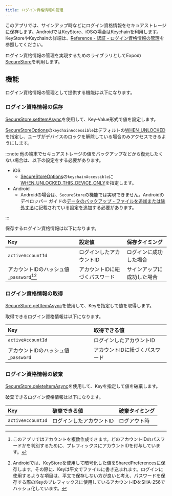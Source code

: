 ```yaml
---
title: ログイン資格情報の管理
---
```


このアプリでは、サインアップ時などにログイン資格情報をセキュアストレージに保存します。AndroidではKeyStore、iOSの場合はKeychainを利用します。KeyStoreやKeychainの詳細は、[Reference - 認証 - ログイン資格情報の管理](../../../../reference/auth/manage-credentials#ログイン資格情報のライフサイクル管理における注意点)を参照してください。

ログイン資格情報の管理を実現するためのライブラリとしてExpoの[SecureStore](https://docs.expo.dev/versions/latest/sdk/securestore/)を利用します。

## 機能

ログイン資格情報の管理として提供する機能は以下になります。

### ログイン資格情報の保存

[SecureStore.setItemAsync](https://docs.expo.dev/versions/latest/sdk/securestore/#securestoresetitemasynckey-value-options)を使用して、Key-Value形式で値を設定します。

[SecureStoreOptions](https://docs.expo.dev/versions/latest/sdk/securestore/#securestoreoptions)の`keychainAccessible`はデフォルトの[WHEN_UNLOCKED](https://docs.expo.dev/versions/latest/sdk/securestore/#securestorewhen_unlocked)を指定し、ユーザがデバイスのロックを解除している場合のみアクセスできるようにします。

:::note
他の端末でセキュアストレージの値をバックアップなどから復元したくない場合は、以下の設定をする必要があります。

- iOS
  - [SecureStoreOptions](https://docs.expo.dev/versions/latest/sdk/securestore/#securestoreoptions)の`keychainAccessible`に[WHEN_UNLOCKED_THIS_DEVICE_ONLY](https://docs.expo.dev/versions/latest/sdk/securestore/#securestorewhen_unlocked_this_device_only)を指定します。
- Android
  - Androidの場合は、`SecureStore`の機能では実現できません。Androidのデベロッパー ガイドの[データのバックアップ - ファイルを追加または除外する](https://developer.android.com/guide/topics/data/autobackup?hl=ja#IncludingFiles)に記載されている設定を追加する必要があります。

:::

保存するログイン資格情報は以下になります。

| Key | 設定値 | 保存タイミング |
|:--|:--|:--|
| `activeAccountId` | ログインしたアカウントID | ログインに成功した場合 |
| アカウントIDのハッシュ値_`password`[^1][^2] | アカウントIDに紐づくパスワード | サインアップに成功した場合 |

[^1]: このアプリではアカウントを複数作成できます。どのアカウントIDのパスワードかを判別するために、プレフィックスにアカウントIDを付与しています。
[^2]: Androidでは、KeyStoreを使用して暗号化した値をSharedPreferencesに保存します。その際に、Keyは平文でファイルに書き込まれます。ログインに使用するような項目は、平文で保存しない方が良いと考え、パスワードを保存する際のKeyのプレフィックスに使用しているアカウントIDをSHA-256でハッシュ化しています。

### ログイン資格情報の取得

[SecureStore.getItemAsync](https://docs.expo.dev/versions/latest/sdk/securestore/#securestoregetitemasynckey-options)を使用して、Keyを指定して値を取得します。

取得できるログイン資格情報は以下になります。

| Key | 取得できる値 |
|:--|:--|
| `activeAccountId` | ログインしたアカウントID |
| アカウントIDのハッシュ値_`password` | アカウントIDに紐づくパスワード |

### ログイン資格情報の破棄

[SecureStore.deleteItemAsync](https://docs.expo.dev/versions/latest/sdk/securestore/#securestoredeleteitemasynckey-options)を使用して、Keyを指定して値を破棄します。

破棄できるログイン資格情報は以下になります。

| Key | 破棄できる値 | 破棄タイミング |
|:--|:--|:--|
| `activeAccountId` | ログインしたアカウントID | ログアウト時 |
